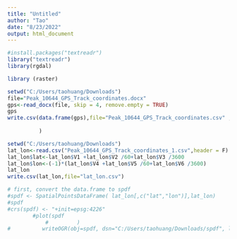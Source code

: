 ---
title: "Untitled"
author: "Tao"
date: "8/23/2022"
output: html_document
---

```{r}
#install.packages("textreadr")
library("textreadr")
library(rgdal)  

library (raster)
```


```{r}
setwd("C:/Users/taohuang/Downloads")
file="Peak_10644_GPS_Track_coordinates.docx"
gps<-read_docx(file, skip = 4, remove.empty = TRUE)
gps
write.csv(data.frame(gps),file="Peak_10644_GPS_Track_coordinates.csv" , row.names=F
          
          )
```

```{r}
setwd("C:/Users/taohuang/Downloads")
lat_lon<-read.csv("Peak_10644_GPS_Track_coordinates_1.csv",header = F)
lat_lon$lat<-lat_lon$V1 +lat_lon$V2 /60+lat_lon$V3 /3600
lat_lon$lon<-(-1)*(lat_lon$V4 +lat_lon$V5 /60+lat_lon$V6 /3600)
lat_lon
write.csv(lat_lon,file="lat_lon.csv")
```

```{r}
# first, convert the data.frame to spdf
#spdf <- SpatialPointsDataFrame( lat_lon[,c("lat","lon")],lat_lon)
#spdf
#crs(spdf) <- "+init=epsg:4226"
        #plot(spdf
            #         )
#          writeOGR(obj=spdf, dsn="C:/Users/taohuang/Downloads/spdf", layer="spdf", driver="ESRI Shapefile") 
          
          
```
